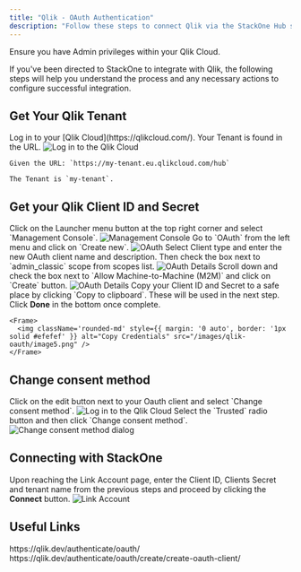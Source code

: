 ```yaml
---
title: "Qlik - OAuth Authentication"
description: "Follow these steps to connect Qlik via the StackOne Hub successfully."
---
```



<Warning>
  Ensure you have Admin privileges within your Qlik Cloud.
</Warning>

If you've been directed to StackOne to integrate with Qlik, the following steps will help you understand the process and any necessary actions to configure successful integration.

## Get Your Qlik Tenant

<Steps>
  <Step title="Log in to Qlik Cloud">
    Log in to your [Qlik Cloud](https://qlikcloud.com/). Your Tenant is found in the URL.
    <Frame>
      <img className='rounded-md' style={{ margin: '0 auto', border: '1px solid #efefef' }} alt="Log in to the Qlik Cloud" src="/images/qlik/image1.png" />
    </Frame>

    Given the URL: `https://my-tenant.eu.qlikcloud.com/hub`

    The Tenant is `my-tenant`.
  </Step>
</Steps>

## Get your Qlik Client ID and Secret

<Steps>
  <Step title="Navigate to Management Console">
    Click on the Launcher menu button at the top right corner and select `Management Console`.
    <Frame>
      <img className='rounded-md' style={{ margin: '0 auto', border: '1px solid #efefef' }} alt="Management Console" src="/images/qlik-oauth/image1.png" />
    </Frame>
  </Step>

  <Step title="OAuth">
    Go to `OAuth` from the left menu and click on `Create new`.
    <Frame>
      <img className='rounded-md' style={{ margin: '0 auto', border: '1px solid #efefef' }} alt="OAuth" src="/images/qlik-oauth/image2.png" />
    </Frame>
  </Step>

  <Step title="Enter OAuth client details">
    Select Client type and enter the new OAuth client name and description. Then check the box next to `admin_classic` scope from scopes list.
    <Frame>
      <img className='rounded-md' style={{ margin: '0 auto', border: '1px solid #efefef' }} alt="OAuth Details" src="/images/qlik-oauth/image3.png" />
    </Frame>
  </Step>

  <Step title="Allow Machine-to-Machine">
    Scroll down and check the box next to `Allow Machine-to-Machine (M2M)` and click on `Create` button.
    <Frame>
      <img className='rounded-md' style={{ margin: '0 auto', border: '1px solid #efefef' }} alt="OAuth Details" src="/images/qlik-oauth/image4.png" />
    </Frame>
  </Step>

  <Step title="Copy Client ID and Secret">
    Copy your Client ID and Secret to a safe place by clicking `Copy to clipboard`. These will be used in the next step. Click <b>Done</b> in the bottom once complete.

    <Frame>
      <img className='rounded-md' style={{ margin: '0 auto', border: '1px solid #efefef' }} alt="Copy Credentials" src="/images/qlik-oauth/image5.png" />
    </Frame>
  </Step>
</Steps>

## Change consent method

<Steps>
  <Step title="Edit consent method">
    Click on the edit <Icon icon="ellipsis" /> button next to your Oauth client and select `Change consent method`.
        <Frame>
      <img className='rounded-md' style={{ margin: '0 auto', border: '1px solid #efefef' }} alt="Log in to the Qlik Cloud" src="/images/qlik-oauth/image6.png" />
    </Frame>
  </Step>

  <Step title="Change consent method to Trusted">
    Select the <Icon icon="circle-dot" iconType="solid" /> `Trusted` radio button and then click `Change consent method`.
        <Frame>
      <img className='rounded-md' style={{ margin: '0 auto', border: '1px solid #efefef' }} alt="Change consent method dialog" src="/images/qlik-oauth/image7.png" />
    </Frame>
  </Step>
</Steps>

## Connecting with StackOne

<Steps>
  <Step title="Enter Credentials">
    Upon reaching the Link Account page, enter the Client ID, Clients Secret and tenant name from the previous steps and proceed by clicking the <b>Connect</b> button.
    <Frame>
      <img className='rounded-md' style={{ margin: '0 auto', border: '1px solid #efefef' }} alt="Link Account" src="/images/qlik-oauth/image8.png" />
    </Frame>
  </Step>
</Steps>

<IntegrationFooter />

## Useful Links
<Card title="OAuth Overview" icon="link" href="https://qlik.dev/authenticate/oauth/">
    https://qlik.dev/authenticate/oauth/
</Card>
<Card title="Create a new OAuth2 M2M client" icon="link" href="https://qlik.dev/authenticate/oauth/create/create-oauth-client/">
    https://qlik.dev/authenticate/oauth/create/create-oauth-client/
</Card>

